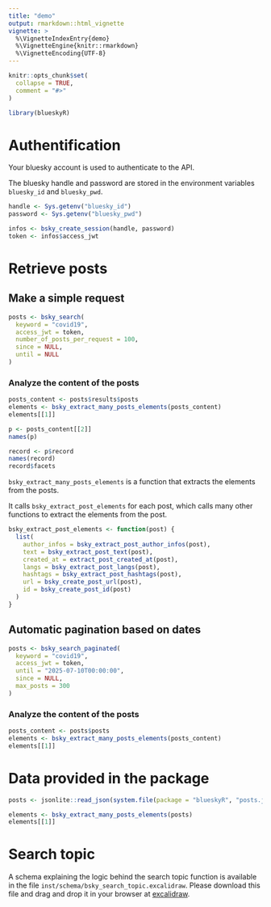 ```yaml
---
title: "demo"
output: rmarkdown::html_vignette
vignette: >
  %\VignetteIndexEntry{demo}
  %\VignetteEngine{knitr::rmarkdown}
  %\VignetteEncoding{UTF-8}
---
```


```r
knitr::opts_chunk$set(
  collapse = TRUE,
  comment = "#>"
)
```

```r
library(blueskyR)
```

# Authentification

Your bluesky account is used to authenticate to the API.

The bluesky handle and password are stored in the environment variables `bluesky_id` and `bluesky_pwd`.

```r
handle <- Sys.getenv("bluesky_id")
password <- Sys.getenv("bluesky_pwd")

infos <- bsky_create_session(handle, password)
token <- infos$access_jwt
```

# Retrieve posts

## Make a simple request

```r
posts <- bsky_search(
  keyword = "covid19",
  access_jwt = token,
  number_of_posts_per_request = 100,
  since = NULL,
  until = NULL
)
```

### Analyze the content of the posts

```r
posts_content <- posts$results$posts
elements <- bsky_extract_many_posts_elements(posts_content)
elements[[1]]

p <- posts_content[[2]]
names(p)

record <- p$record
names(record)
record$facets
```

`bsky_extract_many_posts_elements` is a function that extracts the elements from the posts.

It calls `bsky_extract_post_elements` for each post, which calls many other functions to extract the elements from the post.

```r
bsky_extract_post_elements <- function(post) {
  list(
    author_infos = bsky_extract_post_author_infos(post),
    text = bsky_extract_post_text(post),
    created_at = extract_post_created_at(post),
    langs = bsky_extract_post_langs(post),
    hashtags = bsky_extract_post_hashtags(post),
    url = bsky_create_post_url(post),
    id = bsky_create_post_id(post)
  )
}
```


## Automatic pagination based on dates

```r
posts <- bsky_search_paginated(
  keyword = "covid19",
  access_jwt = token,
  until = "2025-07-10T00:00:00",
  since = NULL,
  max_posts = 300
)
```

### Analyze the content of the posts

```r
posts_content <- posts$posts
elements <- bsky_extract_many_posts_elements(posts_content)
elements[[1]]
```

# Data provided in the package

```r
posts <- jsonlite::read_json(system.file(package = "blueskyR", "posts.json"))
```

```r
elements <- bsky_extract_many_posts_elements(posts)
elements[[1]]
```


# Search topic

A schema explaining the logic behind the search topic function is available in the file `inst/schema/bsky_search_topic.excalidraw`. Please download this file and drag and drop it in your browser at [excalidraw](https://excalidraw.com/).

